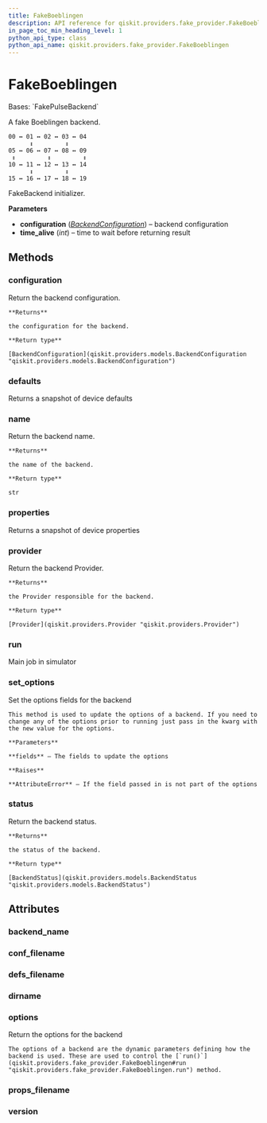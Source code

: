 ```yaml
---
title: FakeBoeblingen
description: API reference for qiskit.providers.fake_provider.FakeBoeblingen
in_page_toc_min_heading_level: 1
python_api_type: class
python_api_name: qiskit.providers.fake_provider.FakeBoeblingen
---
```


# FakeBoeblingen

<Class id="qiskit.providers.fake_provider.FakeBoeblingen" isDedicatedPage={true} github="https://github.com/qiskit/qiskit/tree/stable/0.24/qiskit/providers/fake_provider/backends/boeblingen/fake_boeblingen.py" signature="FakeBoeblingen" modifiers="class">
  Bases: `FakePulseBackend`

  A fake Boeblingen backend.

  ```text
  00 ↔ 01 ↔ 02 ↔ 03 ↔ 04
        ↕         ↕
  05 ↔ 06 ↔ 07 ↔ 08 ↔ 09
   ↕         ↕         ↕
  10 ↔ 11 ↔ 12 ↔ 13 ↔ 14
        ↕         ↕
  15 ↔ 16 ↔ 17 ↔ 18 ↔ 19
  ```

  FakeBackend initializer.

  **Parameters**

  *   **configuration** ([*BackendConfiguration*](qiskit.providers.models.BackendConfiguration "qiskit.providers.models.BackendConfiguration")) – backend configuration
  *   **time\_alive** (*int*) – time to wait before returning result

  ## Methods

  <span id="qiskit-providers-fake-provider-fakeboeblingen-configuration" />

  ### configuration

  <Function id="qiskit.providers.fake_provider.FakeBoeblingen.configuration" signature="FakeBoeblingen.configuration()">
    Return the backend configuration.

    **Returns**

    the configuration for the backend.

    **Return type**

    [BackendConfiguration](qiskit.providers.models.BackendConfiguration "qiskit.providers.models.BackendConfiguration")
  </Function>

  <span id="qiskit-providers-fake-provider-fakeboeblingen-defaults" />

  ### defaults

  <Function id="qiskit.providers.fake_provider.FakeBoeblingen.defaults" signature="FakeBoeblingen.defaults()">
    Returns a snapshot of device defaults
  </Function>

  <span id="qiskit-providers-fake-provider-fakeboeblingen-name" />

  ### name

  <Function id="qiskit.providers.fake_provider.FakeBoeblingen.name" signature="FakeBoeblingen.name()">
    Return the backend name.

    **Returns**

    the name of the backend.

    **Return type**

    str
  </Function>

  <span id="qiskit-providers-fake-provider-fakeboeblingen-properties" />

  ### properties

  <Function id="qiskit.providers.fake_provider.FakeBoeblingen.properties" signature="FakeBoeblingen.properties()">
    Returns a snapshot of device properties
  </Function>

  <span id="qiskit-providers-fake-provider-fakeboeblingen-provider" />

  ### provider

  <Function id="qiskit.providers.fake_provider.FakeBoeblingen.provider" signature="FakeBoeblingen.provider()">
    Return the backend Provider.

    **Returns**

    the Provider responsible for the backend.

    **Return type**

    [Provider](qiskit.providers.Provider "qiskit.providers.Provider")
  </Function>

  <span id="qiskit-providers-fake-provider-fakeboeblingen-run" />

  ### run

  <Function id="qiskit.providers.fake_provider.FakeBoeblingen.run" signature="FakeBoeblingen.run(run_input, **kwargs)">
    Main job in simulator
  </Function>

  <span id="qiskit-providers-fake-provider-fakeboeblingen-set-options" />

  ### set\_options

  <Function id="qiskit.providers.fake_provider.FakeBoeblingen.set_options" signature="FakeBoeblingen.set_options(**fields)">
    Set the options fields for the backend

    This method is used to update the options of a backend. If you need to change any of the options prior to running just pass in the kwarg with the new value for the options.

    **Parameters**

    **fields** – The fields to update the options

    **Raises**

    **AttributeError** – If the field passed in is not part of the options
  </Function>

  <span id="qiskit-providers-fake-provider-fakeboeblingen-status" />

  ### status

  <Function id="qiskit.providers.fake_provider.FakeBoeblingen.status" signature="FakeBoeblingen.status()">
    Return the backend status.

    **Returns**

    the status of the backend.

    **Return type**

    [BackendStatus](qiskit.providers.models.BackendStatus "qiskit.providers.models.BackendStatus")
  </Function>

  ## Attributes

  ### backend\_name

  <Attribute id="qiskit.providers.fake_provider.FakeBoeblingen.backend_name" attributeValue="'fake_boeblingen'" />

  ### conf\_filename

  <Attribute id="qiskit.providers.fake_provider.FakeBoeblingen.conf_filename" attributeValue="'conf_boeblingen.json'" />

  ### defs\_filename

  <Attribute id="qiskit.providers.fake_provider.FakeBoeblingen.defs_filename" attributeValue="'defs_boeblingen.json'" />

  ### dirname

  <Attribute id="qiskit.providers.fake_provider.FakeBoeblingen.dirname" attributeValue="'/home/computertreker/git/qiskit/qiskit/.tox/docs/lib/python3.8/site-packages/qiskit/providers/fake_provider/backends/boeblingen'" />

  ### options

  <Attribute id="qiskit.providers.fake_provider.FakeBoeblingen.options">
    Return the options for the backend

    The options of a backend are the dynamic parameters defining how the backend is used. These are used to control the [`run()`](qiskit.providers.fake_provider.FakeBoeblingen#run "qiskit.providers.fake_provider.FakeBoeblingen.run") method.
  </Attribute>

  ### props\_filename

  <Attribute id="qiskit.providers.fake_provider.FakeBoeblingen.props_filename" attributeValue="'props_boeblingen.json'" />

  ### version

  <Attribute id="qiskit.providers.fake_provider.FakeBoeblingen.version" attributeValue="1" />
</Class>


